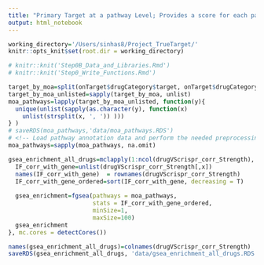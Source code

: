 ```yaml
---
title: "Primary Target at a pathway Level; Provides a score for each pathway to be the MOA of a drug"
output: html_notebook
---
```

<!-- This script predicts a Primary Target at a pathwya Level. It next finds the pathways that are most enriched in the genes with high DKS scores. It does this by performing a pathway enrichment test on the ranked gene list by DKS score. The output is a matrix of pathway-level probabilities for each drug to be the primary MOA. This matrix can be used to further produce figures such as supplementary figures 3 and 5. -->

<!-- !Input!-->
<!-- Description                       Object Name-->
<!-- Viability matrix after CRISPR-KO ;onTarget$avana) -->
<!-- Viability after Drug Treatment   ;onTarget$secondary_prism-->
<!-- !Output!-->
<!-- Pathway level probability to be a primary MOA; gsea_enrichment_all_drugs -->

<!-- Set the working Directory -->
```r
working_directory='/Users/sinhas8/Project_TrueTarget/'
knitr::opts_knit$set(root.dir = working_directory)
```

<!-- Uncomment this chunk to make run this script independently run -->
```r
# knitr::knit('Step0B_Data_and_Libraries.Rmd')
# knitr::knit('Step0_Write_Functions.Rmd')
```

<!-- MOA pathway annotation: The code above creates a list called moa_pathways, which contains the pathways that are associated with each MOA (mechanism of action) of a drug. The pathways are split by MOA and then the duplicates are removed. This list is then used in the next chunk of code to run gene enrichment tests on the pathways. -->
```r
target_by_moa=split(onTarget$drugCategory$target, onTarget$drugCategory$moa)
target_by_moa_unlisted=sapply(target_by_moa, unlist)
moa_pathways=lapply(target_by_moa_unlisted, function(y){
  unique(unlist(sapply(as.character(y), function(x)
    unlist(strsplit(x, ', ')) )))
} )
# saveRDS(moa_pathways,'data/moa_pathways.RDS')
# <!-- Load pathway annotation data and perform the needed preprocessing -->
moa_pathways=sapply(moa_pathways, na.omit)
```
<!-- Run gene enrichment (this will take around ~20 mins):: 
This code is running gene enrichment analysis on drugVScrispr_corr_Strength, a matrix that contains the correlation strength between drugs and CRISPR knockouts. The analysis is performed using the fgsea function in the parallel package. The resulting gene enrichment scores for each drug are saved in the object gsea_enrichment_all_drugs, which is then saved to a file called 'data/gsea_enrichment_all_drugs.RDS'. This file can be used later to produce supplementary figures 3 and 5.-->
```r
gsea_enrichment_all_drugs=mclapply(1:ncol(drugVScrispr_corr_Strength), function(x) {
  IF_corr_with_gene=unlist(drugVScrispr_corr_Strength[,x])
  names(IF_corr_with_gene)  = rownames(drugVScrispr_corr_Strength)
  IF_corr_with_gene_ordered=sort(IF_corr_with_gene, decreasing = T)
  
  gsea_enrichment=fgsea(pathways = moa_pathways,
                        stats = IF_corr_with_gene_ordered,
                        minSize=1,
                        maxSize=100)
  gsea_enrichment
}, mc.cores = detectCores())

names(gsea_enrichment_all_drugs)=colnames(drugVScrispr_corr_Strength)
saveRDS(gsea_enrichment_all_drugs, 'data/gsea_enrichment_all_drugs.RDS')
```
